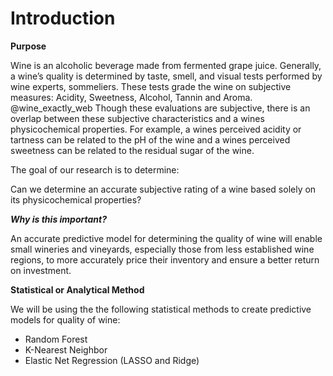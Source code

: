 

# Introduction

**Purpose**

Wine is an alcoholic beverage made from fermented grape juice. Generally, a wine's quality is determined by taste, smell, and visual tests performed by wine experts, sommeliers. These tests grade the wine on subjective measures: Acidity, Sweetness, Alcohol, Tannin and Aroma. @wine_exactly_web Though these evaluations are subjective, there is an overlap between these subjective characteristics and a wines physicochemical properties. For example, a wines perceived acidity or tartness can be related to the pH of the wine and a wines perceived sweetness can be related to the residual sugar of the wine.

The goal of our research is to determine:

Can we determine an accurate subjective rating of a wine based solely on its physicochemical properties?

***Why is this important?***

An accurate predictive model for determining the quality of wine will enable small wineries and vineyards, especially those from less established wine regions, to more accurately price their inventory and ensure a better return on investment.

**Statistical or Analytical Method**

We will be using the the following statistical methods to create predictive models for quality of wine:

- Random Forest
- K-Nearest Neighbor
- Elastic Net Regression (LASSO and Ridge)

\pagebreak
\tableofcontents
  
